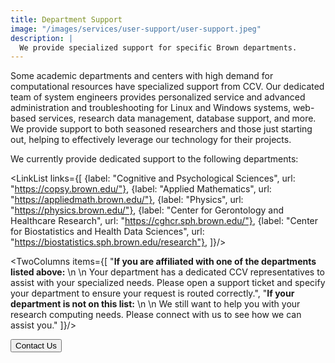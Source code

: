 ```yaml
---
title: Department Support
image: "/images/services/user-support/user-support.jpeg"
description: |
  We provide specialized support for specific Brown departments.
---
```


<ContentSection title="Collaboration Across Brown">
Some academic departments and centers with high demand for computational resources have specialized support from CCV.
Our dedicated team of system engineers provides personalized service and advanced administration and troubleshooting
for Linux and Windows systems, web-based services, research data management, database support, and more. We provide
support to both seasoned researchers and those just starting out, helping to effectively leverage our technology for
their projects.

We currently provide dedicated support to the following departments:

<LinkList links={[
{label: "Cognitive and Psychological Sciences", url: "https://copsy.brown.edu/"},
{label: "Applied Mathematics", url: "https://appliedmath.brown.edu/"},
{label: "Physics", url: "https://physics.brown.edu/"},
{label: "Center for Gerontology and Healthcare Research", url: "https://cghcr.sph.brown.edu/"},
{label: "Center for Biostatistics and Health Data Sciences", url: "https://biostatistics.sph.brown.edu/research"},
]}/>

</ContentSection>

<ContentSection title="Access to Support">

<TwoColumns items={[
"**If you are affiliated with one of the departments listed above:** \n \n Your department has a dedicated CCV representatives to assist with your specialized needs. Please open a support ticket and specify your department to ensure your request is routed correctly.",
"**If your department is not on this list:** \n \n  We still want to help you with your research computing needs. Please connect with us to see how we can assist you."
]}/>

<Button href="/about/contact">Contact Us</Button>
</ContentSection>